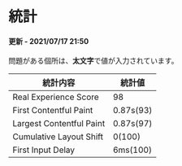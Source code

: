 # 統計
#### 更新 - 2021/07/17 21:50

問題がある個所は、**太文字**で値が入力されています。

| 統計内容     | 統計値 | 
| ------------ | ---- |
| Real Experience Score | 98 |
| First Contentful Paint | 0.87s(93) |
| Largest Contentful Paint | 0.87s(97) |
| Cumulative Layout Shift | 0(100) |
| First Input Delay | 6ms(100) |
